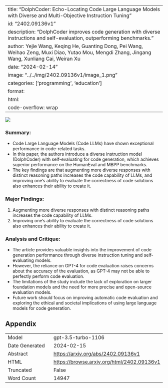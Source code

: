 
---
title: "DolphCoder: Echo-Locating Code Large Language Models with Diverse and Multi-Objective Instruction Tuning"
id: "2402.09136v1"
description: "DolphCoder improves code generation with diverse instructions and self-evaluation, outperforming benchmarks."
author: Yejie Wang, Keqing He, Guanting Dong, Pei Wang, Weihao Zeng, Muxi Diao, Yutao Mou, Mengdi Zhang, Jingang Wang, Xunliang Cai, Weiran Xu
date: "2024-02-14"
image: "../../img/2402.09136v1/image_1.png"
categories: ['programming', 'education']
format:
  html:
    code-overflow: wrap
---

![](../../img/2402.09136v1/image_1.png)

### **Summary:**
- Code Large Language Models (Code LLMs) have shown exceptional performance in code-related tasks.
- In this paper, the authors introduce a diverse instruction model (DolphCoder) with self-evaluating for code generation, which achieves superior performance on the HumanEval and MBPP benchmarks.
- The key findings are that augmenting more diverse responses with distinct reasoning paths increases the code capability of LLMs, and improving one’s ability to evaluate the correctness of code solutions also enhances their ability to create it.

### Major Findings:
1. Augmenting more diverse responses with distinct reasoning paths increases the code capability of LLMs.
2. Improving one’s ability to evaluate the correctness of code solutions also enhances their ability to create it.

### Analysis and Critique:
- The article provides valuable insights into the improvement of code generation performance through diverse instruction tuning and self-evaluating models.
- However, the reliance on GPT-4 for code evaluation raises concerns about the accuracy of the evaluation, as GPT-4 may not be able to perfectly perform code evaluation.
- The limitations of the study include the lack of exploration on larger foundation models and the need for more precise and open-source evaluation models.
- Future work should focus on improving automatic code evaluation and exploring the ethical and societal implications of using large language models for code generation.

## Appendix

|          |          |
|----------|----------|
| Model     | gpt-3.5-turbo-1106       |
| Date Generated     | 2024-02-15       |
| Abstract | [https://arxiv.org/abs/2402.09136v1](https://arxiv.org/abs/2402.09136v1)        |
| HTML     | [https://browse.arxiv.org/html/2402.09136v1](https://browse.arxiv.org/html/2402.09136v1)       |
| Truncated       | False       |
| Word Count       | 14947       |